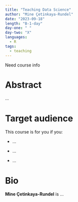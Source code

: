 ```yaml
---
title: "Teaching Data Science"
author: "Mine Çetinkaya-Rundel"
date: "2023-09-18"
length: "B-1-day"
day-one: " "
day-two: "X"
languages:
  - R
tags:
  - teaching
---
```


::: callout-note
Need course info
:::

# Abstract

...

# Target audience

This course is for you if you:

-   ...

-   ...

-   ...

# Bio

**Mine Çetinkaya-Rundel** is ...

\
